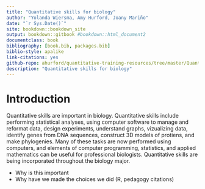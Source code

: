 ```yaml
--- 
title: "Quantitative skills for biology"
author: "Yolanda Wiersma, Amy Hurford, Joany Mariño"
date: "`r Sys.Date()`"
site: bookdown::bookdown_site
output: bookdown::gitbook #bookdown::html_document2
documentclass: book
bibliography: [book.bib, packages.bib]
biblio-style: apalike
link-citations: yes
github-repo: ahurford/quantitative-training-resources/tree/master/Quantitative training guides/quant-guide
description: "Quantitative skills for biology"
---
```


# Introduction
Quantitative skills are important in biology. Quantitative skills include performing statistical analyses, using computer software to manage and reformat data, design experiments, understand graphs, vizualizing data, identify genes from DNA sequences, construct 3D models of protiens, and make phylogenies. Many of these tasks are now performed using computers, and elements of computer programming, statistics, and applied mathematics can be useful for professional biologists. Quantitative skills are being incorporated throughout the biology major.

- Why is this important
- Why have we made the choices we did (R, pedagogy citations)

